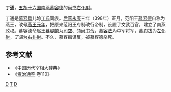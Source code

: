 '''丁通'''，[[五胡十六国|五胡十六国]][[南燕_(十六國)|南燕]][[慕容德|慕容德]]的[[尚书右仆射|尚书右仆射]]。

丁通是[[慕容垂|慕容垂]]儿媳[[献幽皇后|丁氏]]同族。[[后燕|后燕]][[永康_(后燕)|永康]]三年（398年）正月，范阳王[[慕容德|慕容德]]自称为燕王，改号[[燕平|燕王元年]]，把原来范阳王府制改行帝制，设置了文武百官，建立了南燕政权。慕容德命赵王[[慕容麟|慕容麟]]为[[司空|司空]]、领[[尚书令|尚书令]]，[[慕容法|慕容法]]为中军将军，[[慕舆拔|慕舆拔]]为[[左仆射|左仆射]]，''丁通''为[[右仆射|右仆射]]。不久，慕容麟谋反，被慕容德杀死。
==参考文献==
* 《中国历代宰相大辞典》
* 《[[资治通鉴|资治通鉴]]·卷110》
[[分类:南燕官员|D]]
[[分类:丁姓|T]]
[[分类:尚书右仆射|D]]